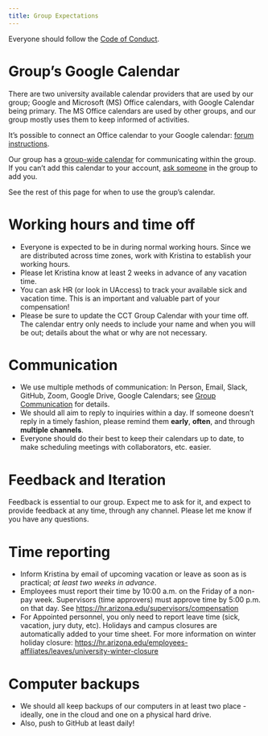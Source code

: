 ```yaml
---
title: Group Expectations 
---
```


Everyone should follow the [Code of Conduct](code-of-conduct.qmd).

# Group's Google Calendar

There are two university available calendar providers that are used by our group; Google and Microsoft (MS) Office calendars, with Google Calendar being primary.
The MS Office calendars are used by other groups, and our group mostly uses them to keep informed of activities.

It's possible to connect an Office calendar to your Google calendar: [forum instructions](https://answers.microsoft.com/en-us/outlook_com/forum/all/to-see-outlook-calendar-office-365-for-business-in/db588a73-4bc2-469e-8b43-55e49859afd8).

Our group has a [group-wide calendar](https://calendar.google.com/calendar/embed?src=c_2c2cc9b6aa62ca6f9fc2fcc2d8558836290595f7a5db54fa5610d5da4f5d3346%40group.calendar.google.com&ctz=America%2FPhoenix) for communicating within the group.
If you can't add this calendar to your account, [ask someone](mailto:cct-datascience@arizona.edu) in the group to add you.

See the rest of this page for when to use the group's calendar.

# Working hours and time off

-   Everyone is expected to be in during normal working hours. Since we are distributed across time zones, work with Kristina to establish your working hours.
-   Please let Kristina know at least 2 weeks in advance of any vacation time.
-   You can ask HR (or look in UAccess) to track your available sick and vacation time. This is an important and valuable part of your compensation!
-   Please be sure to update the CCT Group Calendar with your time off. The calendar entry only needs to include your name and when you will be out; details about the what or why are not necessary. 

# Communication

-   We use multiple methods of communication: In Person, Email, Slack, GitHub, Zoom, Google Drive, Google Calendars; see [Group Communication](group-communication.qmd) for details.
-   We should all aim to reply to inquiries within a day. If someone doesn't reply in a timely fashion, please remind them **early**, **often**, and through **multiple channels**.
- Everyone should do their best to keep their calendars up to date, to make scheduling meetings with collaborators, etc. easier. 

# Feedback and Iteration

Feedback is essential to our group.
Expect me to ask for it, and expect to provide feedback at any time, through any channel.
Please let me know if you have any questions.

# Time reporting

-   Inform Kristina by email of upcoming vacation or leave as soon as is practical; *at least two weeks in advance*.
-   Employees must report their time by 10:00 a.m. on the Friday of a non-pay week. Supervisors (time approvers) must approve time by 5:00 p.m. on that day. See <https://hr.arizona.edu/supervisors/compensation>
-   For Appointed personnel, you only need to report leave time (sick, vacation, jury duty, etc). Holidays and campus closures are automatically added to your time sheet. For more information on winter holiday closure: <https://hr.arizona.edu/employees-affiliates/leaves/university-winter-closure>

# Computer backups

-   We should all keep backups of our computers in at least two place - ideally, one in the cloud and one on a physical hard drive.
-   Also, push to GitHub at least daily!
